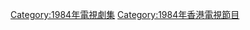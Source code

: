 {{cat year nav
| year = 1984
| cat = 香港電視劇集
| sortkey = 香港電視劇集
| article = 香港電視劇
| in = 
}}

[[Category:1984年電視劇集|Category:1984年電視劇集]]
[[Category:1984年香港電視節目|Category:1984年香港電視節目]]